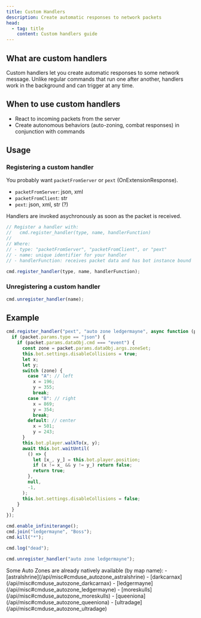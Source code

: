 ```yaml
---
title: Custom Handlers
description: Create automatic responses to network packets
head:
  - tag: title
    content: Custom handlers guide
---
```



## What are custom handlers

Custom handlers let you create automatic responses to some network message. Unlike regular commands that run one after another, handlers work in the background and can trigger at any time.

## When to use custom handlers

- React to incoming packets from the server
- Create autonomous behaviors (auto-zoning, combat responses) in conjunction with commands

## Usage

### Registering a custom handler

You probably want `packetFromServer` or `pext` (OnExtensionResponse).

- `packetFromServer`: json, xml
- `packetFromClient`: str
- `pext`: json, xml, str (?)

Handlers are invoked asychronously as soon as the packet is received.

```js
// Register a handler with:
//   cmd.register_handler(type, name, handlerFunction)
//
// Where:
// - type: "packetFromServer", "packetFromClient", or "pext"
// - name: unique identifier for your handler
// - handlerFunction: receives packet data and has bot instance bound

cmd.register_handler(type, name, handlerFunction);
```

### Unregistering a custom handler

```js showLineNumbers
cmd.unregister_handler(name);
```

## Example

```js showLineNumbers
cmd.register_handler("pext", "auto zone ledgermayne", async function (packet) {
  if (packet.params.type == "json") {
    if (packet.params.dataObj.cmd === "event") {
      const zone = packet.params.dataObj.args.zoneSet;
      this.bot.settings.disableCollisions = true;
      let x;
      let y;
      switch (zone) {
        case "A": // left
          x = 196;
          y = 355;
          break;
        case "B": // right
          x = 869;
          y = 354;
          break;
        default: // center
          x = 501;
          y = 243;
      }
      this.bot.player.walkTo(x, y);
      await this.bot.waitUntil(
        () => {
          let [x_, y_] = this.bot.player.position;
          if (x != x_ && y != y_) return false;
          return true;
        },
        null,
        -1,
      );
      this.bot.settings.disableCollisions = false;
    }
  }
});

cmd.enable_infiniterange();
cmd.join("ledgermayne", "Boss");
cmd.kill("*");

cmd.log("dead");

cmd.unregister_handler("auto zone ledgermayne");
```

<Aside type="tip">
Some Auto Zones are already natively available (by map name):
- [astralshrine](/api/misc#cmduse_autozone_astralshrine)
- [darkcarnax](/api/misc#cmduse_autozone_darkcarnax)
- [ledgermayne](/api/misc#cmduse_autozone_ledgermayne)
- [moreskulls](/api/misc#cmduse_autozone_moreskulls)
- [queeniona](/api/misc#cmduse_autozone_queeniona)
- [ultradage](/api/misc#cmduse_autozone_ultradage)
</Aside>
